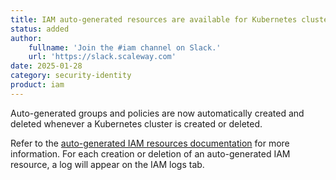 ```yaml
---
title: IAM auto-generated resources are available for Kubernetes clusters
status: added
author:
    fullname: 'Join the #iam channel on Slack.'
    url: 'https://slack.scaleway.com'
date: 2025-01-28
category: security-identity
product: iam
---
```


Auto-generated groups and policies are now automatically created and deleted whenever a Kubernetes cluster is created or deleted.

Refer to the [auto-generated IAM resources documentation](https://www.scaleway.com/en/docs/iam/reference-content/auto-generated-iam-ressources) for more information. For each creation or deletion of an auto-generated IAM resource, a log will appear on the IAM logs tab.



